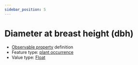 ```yaml
---
sidebar_position: 5
---
```



# Diameter at breast height (dbh)

- [Observable property](/viewers/dawe-vocabs?uri=https://linked.data.gov.au/def/nrm/6e1c8b97-3655-4a22-9647-02f2c756e789) definition
- Feature type: [plant occurrence](http://linked.data.gov.au/def/tern-cv/b311c0d3-4a1a-4932-a39c-f5cdc1afa611)
- Value type: [Float](https://w3id.org/tern/ontologies/tern/Float)

<Example
  protocolModule="basal-area"
  observableProperty="https://linked.data.gov.au/def/nrm/6e1c8b97-3655-4a22-9647-02f2c756e789"
/>
